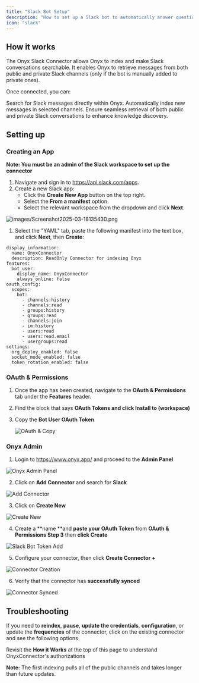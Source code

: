 ```yaml
---
title: "Slack Bot Setup"
description: "How to set up a Slack bot to automatically answer questions"
icon: "slack"
---
```


## How it works

The Onyx Slack Connector allows Onyx to index and make Slack conversations searchable. It enables Onyx to retrieve messages from both public and private Slack channels (only if the bot is manually added to private ones).

Once connected, you can:

Search for Slack messages directly within Onyx.
Automatically index new messages in selected channels.
Ensure seamless retrieval of both public and private Slack conversations to enhance knowledge discovery.

## Setting up

### Creating an App

**Note: You must be an admin of the Slack workspace to set up the connector**

1. Navigate and sign in to https://api.slack.com/apps.
2. Create a new Slack app:
   - Click the **Create New App** button on the top right.
   - Select the **From a manifest** option.
   - Select the relevant workspace from the dropdown and click **Next**.

 ![images/Screenshot2025-03-18135430.png](/Create&Manifest.png)

1. Select the "YAML" tab, paste the following manifest into the text box, and click **Next**, then **Create**:

```
display_information:
  name: OnyxConnector
  description: ReadOnly Connector for indexing Onyx
features:
  bot_user:
    display_name: OnyxConnector
    always_online: false
oauth_config:
  scopes:
    bot:
      - channels:history
      - channels:read
      - groups:history
      - groups:read
      - channels:join
      - im:history
      - users:read
      - users:read.email
      - usergroups:read
settings:
  org_deploy_enabled: false
  socket_mode_enabled: false
  token_rotation_enabled: false
```

### OAuth & Permissions

1. Once the app has been created, navigate to the **OAuth & Permissions** tab under the **Features** header.
2. Find the block that says **OAuth Tokens and click Install to (workspace)**
3. Copy the **Bot User OAuth Token**

   ![OAuth & Copy](/images/slack_connector/OAuth&Copy.png)

### Onyx Admin

1. Login to https://www.onyx.app/ and proceed to the **Admin Panel**

![Onyx Admin Panel](/images/slack_connector/OnyxAdminPanel.png)

2. Click on **Add Connector** and search for **Slack**

![Add Connector](/images/slack_connector/AddConnector.png)

3. Click on **Create New**

![Create New](/images/slack_connector/CreateNew.png)

4. Create a **name **and **paste your OAuth Token** from **OAuth & Permissions Step 3** then **click Create**

![Slack Bot Token Add](/images/slack_connector/SlackBotTokenAdd.png)

5. Configure your connector, then click **Create Connector +**

![Connector Creation](/images/slack_connector/Screenshot2025-03-18140958.png)

6. Verify that the connector has **successfully synced**

![Connector Synced](/images/slack_connector/Screenshot2025-03-18142459.png)

## Troubleshooting

If you need to **reindex**, **pause**, **update the credentials**, **configuration**, or update the **frequencies** of the connector, click on the existing connector and see the following options

Revisit the **How it Works** at the top of this page to understand OnyxConnector's authorizations

**Note:** The first indexing pulls all of the public channels and takes longer than future updates.
